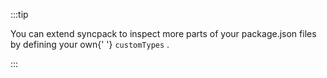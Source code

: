 
:::tip

<p>
  You can extend syncpack to inspect more parts of your package.json files by defining your own{' '}
  <Link to="/config/custom-types">
    <code>customTypes</code>
  </Link>
  .
</p>

:::
